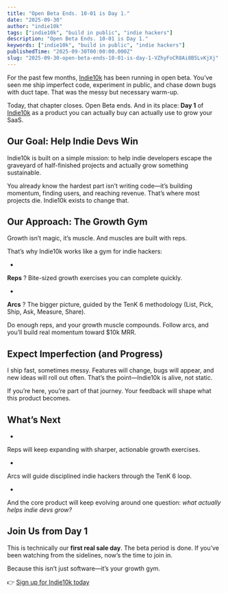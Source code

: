 ```yaml
---
title: "Open Beta Ends. 10-01 is Day 1."
date: "2025-09-30"
author: "indie10k"
tags: ["indie10k", "build in public", "indie hackers"]
description: "Open Beta Ends. 10-01 is Day 1."
keywords: ["indie10k", "build in public", "indie hackers"]
publishedTime: "2025-09-30T00:00:00.000Z"
slug: "2025-09-30-open-beta-ends-10-01-is-day-1-VZhyFoCR8Ai8B5LvKjXj"
---
```


For the past few months, [Indie10k](https://indie10k.com?utm_source=indiehackers) has been running in open beta. You’ve seen me ship imperfect code, experiment in public, and chase down bugs with duct tape. That was the messy but necessary warm-up.

Today, that chapter closes. Open Beta ends. And in its place: **Day 1** of [Indie10k](https://indie10k.com?utm_source=indiehackers) as a product you can actually buy can actually use to grow your SaaS.
## Our Goal: Help Indie Devs Win

Indie10k is built on a simple mission: to help indie developers escape the graveyard of half-finished projects and actually grow something sustainable.

You already know the hardest part isn’t writing code—it’s building momentum, finding users, and reaching revenue. That’s where most projects die. Indie10k exists to change that.
## Our Approach: The Growth Gym

Growth isn’t magic, it’s muscle. And muscles are built with reps.

That’s why Indie10k works like a gym for indie hackers:

- 
**Reps** ? Bite-sized growth exercises you can complete quickly.

- 
**Arcs** ? The bigger picture, guided by the TenK 6 methodology (List, Pick, Ship, Ask, Measure, Share).

Do enough reps, and your growth muscle compounds. Follow arcs, and you’ll build real momentum toward $10k MRR.
## Expect Imperfection (and Progress)

I ship fast, sometimes messy. Features will change, bugs will appear, and new ideas will roll out often. That’s the point—Indie10k is alive, not static.

If you’re here, you’re part of that journey. Your feedback will shape what this product becomes.
## What’s Next

- 
Reps will keep expanding with sharper, actionable growth exercises.

- 
Arcs will guide disciplined indie hackers through the TenK 6 loop.

- 
And the core product will keep evolving around one question: *what actually helps indie devs grow?*

## Join Us from Day 1

This is technically our **first real sale day**. The beta period is done. If you’ve been watching from the sidelines, now’s the time to join in.

Because this isn’t just software—it’s your growth gym.

👉 [Sign up for Indie10k today](https://indie10k.com/register?utm_source=indiehackers)